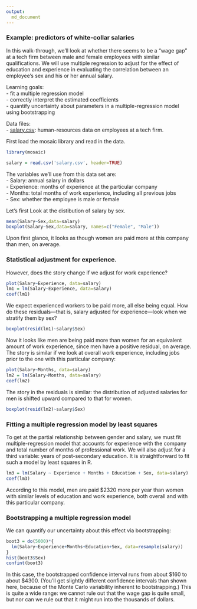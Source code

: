 ```yaml
---
output:
  md_document
---
```

  
### Example: predictors of white-collar salaries
  
In this walk-through, we'll look at whether there seems to be a "wage gap" at a tech firm between male and female employees with similar qualifications.  We will use multiple regression to adjust for the effect of education and experience in evaluating the correlation between an employee's sex and his or her annual salary.  

Learning goals:  
- fit a multiple regression model  
- correctly interpret the estimated coefficients    
- quantify uncertainty about parameters in a multiple-regression model using bootstrapping  


Data files:  
- [salary.csv](http://jgscott.github.io/teaching/data/salary.csv): human-resources data on employees at a tech firm.

First load the mosaic library and read in the data.
```r
library(mosaic)
```

```r
salary = read.csv('salary.csv', header=TRUE)
```
  
The variables we'll use from this data set are:  
- Salary: annual salary in dollars   
- Experience: months of experience at the particular company  
- Months: total months of work experience, including all previous jobs  
- Sex: whether the employee is male or female

Let's first Look at the distibution of salary by sex.
```r
mean(Salary~Sex,data=salary)
boxplot(Salary~Sex,data=salary, names=c("Female", "Male"))
```

Upon first glance, it looks as though women are paid more at this company than men, on average.  

### Statistical adjustment for experience.

However, does the story change if we adjust for work experience?
```r
plot(Salary~Experience, data=salary)
lm1 = lm(Salary~Experience, data=salary)
coef(lm1)
```

We expect experienced workers to be paid more, all else being equal.  How do these residuals---that is, salary adjusted for experience---look when we stratify them by sex?
```r
boxplot(resid(lm1)~salary$Sex)
```

Now it looks like men are being paid more than women for an equivalent amount of work experience, since men have a positive residual, on average.  The story is similar if we look at overall work experience, including jobs prior to the one with this particular company:
```r
plot(Salary~Months, data=salary)
lm2 = lm(Salary~Months, data=salary)
coef(lm2)
```

The story in the residuals is similar: the distribution of adjusted salaries for men is shifted upward compared to that for women.  
```r
boxplot(resid(lm2)~salary$Sex)
```

### Fitting a multiple regression model by least squares

To get at the partial relationship between gender and salary, we must fit multiple-regression model that accounts for experience with the company and total number of months of professional work.  We will also adjust for a third variable: years of post-secondary education.  It is straightforward to fit such a model by least squares in R.
```r
lm3 = lm(Salary ~ Experience + Months + Education + Sex, data=salary)
coef(lm3)
```

According to this model, men are paid $2320 more per year than women with similar levels of education and work experience, both overall and with this particular company.


### Bootstrapping a multiple regression model

We can quantify our uncertainty about this effect via bootstrapping:
```r
boot3 = do(5000)*{
  lm(Salary~Experience+Months+Education+Sex, data=resample(salary))
}
hist(boot3$Sex)
confint(boot3)
```

In this case, the bootstrapped confidence interval runs from about $160 to about $4300.  (You'll get slightly different confidence intervals than shown here, because of the Monte Carlo variability inherent to bootstrapping.)  This is quite a wide range: we cannot rule out that the wage gap is quite small, but nor can we rule out that it might run into the thousands of dollars.  


